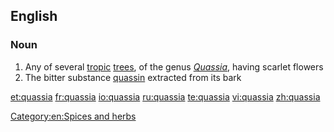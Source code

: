 ==English==

===Noun===
{{wikipedia}}
{{en-noun}}

# Any of several [[tropic]] [[tree]]s, of the genus ''[[Quassia]]'', having scarlet flowers
# The bitter substance [[quassin]] extracted from its bark

[[Category:en:Spices and herbs]]

[[et:quassia]]
[[fr:quassia]]
[[io:quassia]]
[[ru:quassia]]
[[te:quassia]]
[[vi:quassia]]
[[zh:quassia]]